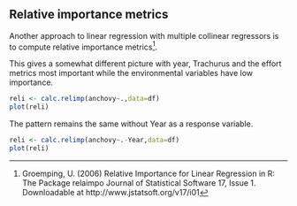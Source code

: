 ## Relative importance metrics {#MREGRELPO}

<!--
if(file.exists("Fish-Forecast.Rmd")) file.remove("Fish-Forecast.Rmd")
bookdown::preview_chapter("Forecasting-6-2-Covariates-MSEG.Rmd")
-->

Another approach to linear regression with multiple collinear regressors is to compute relative importance metrics[^relimp]. 

[^relimp]: Groemping, U. (2006) Relative Importance for Linear Regression in R: The Package relaimpo Journal of Statistical Software 17, Issue 1. Downloadable at http://www.jstatsoft.org/v17/i01

This gives a somewhat different picture with year, Trachurus and the effort metrics most important while the environmental variables have low importance.

```r
reli <- calc.relimp(anchovy~.,data=df)
plot(reli)
```

The pattern remains the same without Year as a response variable.

```r
reli <- calc.relimp(anchovy~.-Year,data=df)
plot(reli)
```


